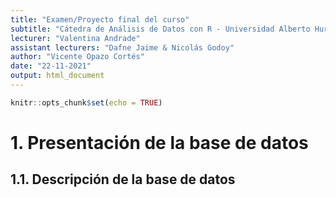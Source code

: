 ```yaml
---
title: "Examen/Proyecto final del curso"
subtitle: "Cátedra de Análisis de Datos con R - Universidad Alberto Hurtado"
lecturer: "Valentina Andrade"
assistant lecturers: "Dafne Jaime & Nicolás Godoy"
author: "Vicente Opazo Cortés"
date: "22-11-2021"
output: html_document
---
```


```r
knitr::opts_chunk$set(echo = TRUE)
```

# 1. Presentación de la base de datos

## 1.1. Descripción de la base de datos